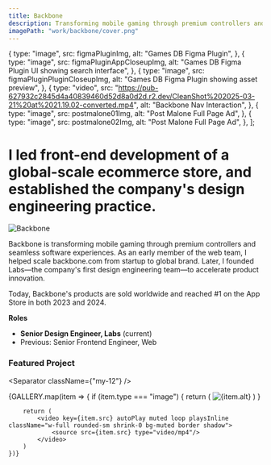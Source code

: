 ```yaml
---
title: Backbone
description: Transforming mobile gaming through premium controllers and seamless software experiences.
imagePath: "work/backbone/cover.png"
---
```





  {
    type: "image",
    src: figmaPluginImg,
    alt: "Games DB Figma Plugin",
  },
  {
    type: "image",
    src: figmaPluginAppCloseupImg,
    alt: "Games DB Figma Plugin UI showing search interface",
  },
  {
    type: "image",
    src: figmaPluginPluginCloseupImg,
    alt: "Games DB Figma Plugin showing asset preview",
  },
  {
    type: "video",
    src: "https://pub-627932c2845d4a40839460d52d8a0d2d.r2.dev/CleanShot%202025-03-21%20at%2021.19.02-converted.mp4",
    alt: "Backbone Nav Interaction",
  },
  {
    type: "image",
    src: postmalone01Img,
    alt: "Post Malone Full Page Ad",
  },
  {
    type: "image",
    src: postmalone02Img,
    alt: "Post Malone Full Page Ad",
  },
];

# I led front-end development of a global-scale ecommerce store, and established the company's design engineering practice.

<Image
  src={coverImg}
  alt="Backbone"
  width={1600}
  height={900}
  className="rounded-sm shrink-0 bg-muted border shadow"
/>

Backbone is transforming mobile gaming through premium controllers and seamless software experiences. As an early member of the web team, I helped scale backbone.com from startup to global brand. Later, I founded Labs—the company's first design engineering team—to accelerate product innovation.

Today, Backbone's products are sold worldwide and reached #1 on the App Store in both 2023 and 2024.

**Roles** <br/>

- **Senior Design Engineer, Labs** (current)
- Previous: Senior Frontend Engineer, Web

### Featured Project

<div className={"mt-8 mb-12"}>
  <WorkList slugs={FEATURED_WORK_SLUGS} showBorder />
</div>

<Separator className={"my-12"} />

<div className="grid grid-cols-1 gap-4 not-prose mt-8">
    {GALLERY.map(item => {
        if (item.type === "image") {
            return (
                <Image
                    key={item.src.src}
                    src={item.src}
                    alt={item.alt}
                    width={1600}
                    height={900}
                    className="rounded-sm shrink-0 bg-muted border shadow"
                />
            )
        }

        return (
            <video key={item.src} autoPlay muted loop playsInline className="w-full rounded-sm shrink-0 bg-muted border shadow">
                <source src={item.src} type="video/mp4"/>
            </video>
        )
    })}

</div>
